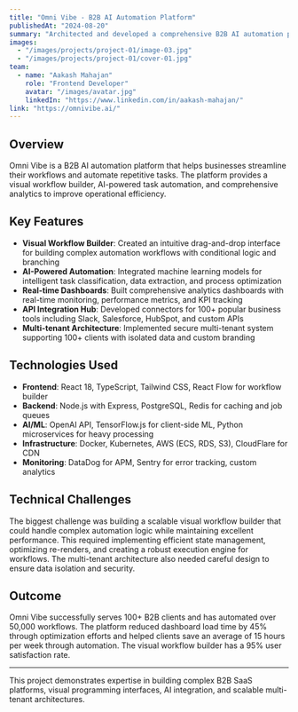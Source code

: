 ---
title: "Omni Vibe - B2B AI Automation Platform"
publishedAt: "2024-08-20"
summary: "Architected and developed a comprehensive B2B AI automation platform that helps businesses streamline workflows, automate repetitive tasks, and improve operational efficiency."
images:
  - "/images/projects/project-01/image-03.jpg"
  - "/images/projects/project-01/cover-01.jpg"
team:
  - name: "Aakash Mahajan"
    role: "Frontend Developer"
    avatar: "/images/avatar.jpg"
    linkedIn: "https://www.linkedin.com/in/aakash-mahajan/"
link: "https://omnivibe.ai/"
---

## Overview

Omni Vibe is a B2B AI automation platform that helps businesses streamline their workflows and automate repetitive tasks. The platform provides a visual workflow builder, AI-powered task automation, and comprehensive analytics to improve operational efficiency.

## Key Features

- **Visual Workflow Builder**: Created an intuitive drag-and-drop interface for building complex automation workflows with conditional logic and branching
- **AI-Powered Automation**: Integrated machine learning models for intelligent task classification, data extraction, and process optimization
- **Real-time Dashboards**: Built comprehensive analytics dashboards with real-time monitoring, performance metrics, and KPI tracking
- **API Integration Hub**: Developed connectors for 100+ popular business tools including Slack, Salesforce, HubSpot, and custom APIs
- **Multi-tenant Architecture**: Implemented secure multi-tenant system supporting 100+ clients with isolated data and custom branding

## Technologies Used

- **Frontend**: React 18, TypeScript, Tailwind CSS, React Flow for workflow builder
- **Backend**: Node.js with Express, PostgreSQL, Redis for caching and job queues
- **AI/ML**: OpenAI API, TensorFlow.js for client-side ML, Python microservices for heavy processing
- **Infrastructure**: Docker, Kubernetes, AWS (ECS, RDS, S3), CloudFlare for CDN
- **Monitoring**: DataDog for APM, Sentry for error tracking, custom analytics

## Technical Challenges

The biggest challenge was building a scalable visual workflow builder that could handle complex automation logic while maintaining excellent performance. This required implementing efficient state management, optimizing re-renders, and creating a robust execution engine for workflows. The multi-tenant architecture also needed careful design to ensure data isolation and security.

## Outcome

Omni Vibe successfully serves 100+ B2B clients and has automated over 50,000 workflows. The platform reduced dashboard load time by 45% through optimization efforts and helped clients save an average of 15 hours per week through automation. The visual workflow builder has a 95% user satisfaction rate.

---

This project demonstrates expertise in building complex B2B SaaS platforms, visual programming interfaces, AI integration, and scalable multi-tenant architectures.